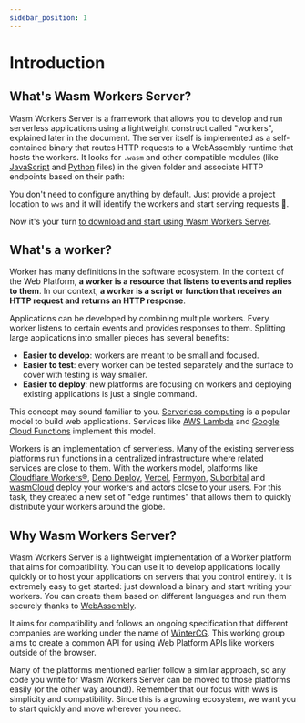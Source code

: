 ```yaml
---
sidebar_position: 1
---
```



# Introduction

## What's Wasm Workers Server?

Wasm Workers Server is a framework that allows you to develop and run serverless applications using a lightweight construct called "workers", explained later in the document. The server itself is implemented as a self-contained binary that routes HTTP requests to a WebAssembly runtime that hosts the workers. It looks for `.wasm` and other compatible modules (like [JavaScript](../languages/javascript.md) and [Python](../languages//python.md) files) in the given folder and associate HTTP endpoints based on their path:

<p align="center">
  <Diagram />
</p>

You don't need to configure anything by default. Just provide a project location to `wws` and it will identify the workers and start serving requests 🚀.

Now it's your turn [to download and start using Wasm Workers Server](./quickstart.md).

## What's a worker?

Worker has many definitions in the software ecosystem. In the context of the Web Platform, **a worker is a resource that listens to events and replies to them**. In our context, **a worker is a script or function that receives an HTTP request and returns an HTTP response**.

Applications can be developed by combining multiple workers. Every worker listens to certain events and provides responses to them. Splitting large applications into smaller pieces has several benefits:

* **Easier to develop**: workers are meant to be small and focused.
* **Easier to test**: every worker can be tested separately and the surface to cover with testing is way smaller.
* **Easier to deploy**: new platforms are focusing on workers and deploying existing applications is just a single command.

This concept may sound familiar to you. [Serverless computing](https://en.wikipedia.org/wiki/Serverless_computing) is a popular model to build web applications. Services like [AWS Lambda](https://aws.amazon.com/lambda/) and [Google Cloud Functions](https://cloud.google.com/functions) implement this model.

Workers is an implementation of serverless. Many of the existing serverless platforms run functions in a centralized infrastructure where related services are close to them. With the workers model, platforms like [Cloudflare Workers®](https://workers.cloudflare.com/), [Deno Deploy](https://deno.com/deploy), [Vercel](https://vercel.com/), [Fermyon](https://www.fermyon.com/), [Suborbital](https://suborbital.dev/) and [wasmCloud](https://wasmcloud.dev) deploy your workers and actors close to your users. For this task, they created a new set of "edge runtimes" that allows them to quickly distribute your workers around the globe.

## Why Wasm Workers Server?

Wasm Workers Server is a lightweight implementation of a Worker platform that aims for compatibility. You can use it to develop applications locally quickly or to host your applications on servers that you control entirely. It is extremely easy to get started: just download a binary and start writing your workers. You can create them based on different languages and run them securely thanks to [WebAssembly](https://webassembly.org/).

It aims for compatibility and follows an ongoing specification that different companies are working under the name of [WinterCG](https://wintercg.org/faq). This working group aims to create a common API for using Web Platform APIs like workers outside of the browser.

Many of the platforms mentioned earlier follow a similar approach, so any code you write for Wasm Workers Server can be moved to those platforms easily (or the other way around!). Remember that our focus with wws is simplicity and compatibility. Since this is a growing ecosystem, we want you to start quickly and move wherever you need.
